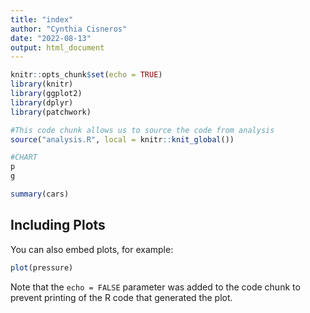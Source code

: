```yaml
---
title: "index"
author: "Cynthia Cisneros"
date: "2022-08-13"
output: html_document
---
```


```r
knitr::opts_chunk$set(echo = TRUE)
library(knitr)
library(ggplot2)
library(dplyr)
library(patchwork)
```

```r
#This code chunk allows us to source the code from analysis
source("analysis.R", local = knitr::knit_global())
```

```r
#CHART
p
g
```

```r
summary(cars)
```

## Including Plots

You can also embed plots, for example:

```r
plot(pressure)
```

Note that the `echo = FALSE` parameter was added to the code chunk to prevent printing of the R code that generated the plot.
